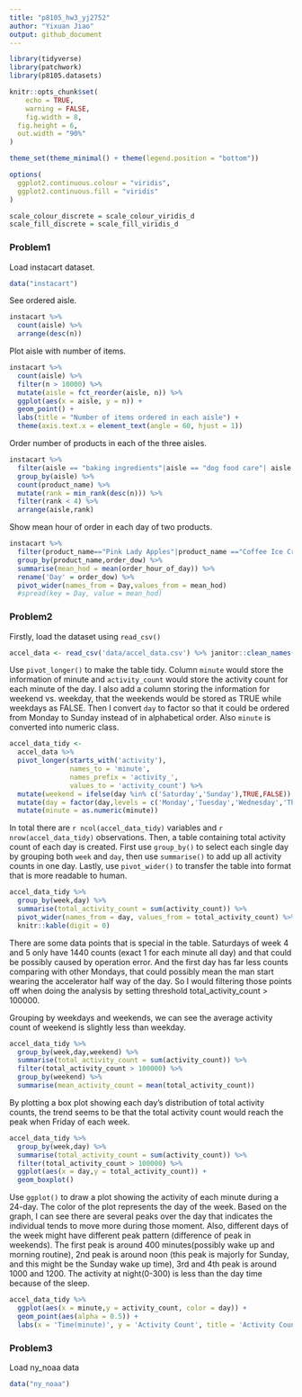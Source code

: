 ```yaml
---
title: "p8105_hw3_yj2752"
author: "Yixuan Jiao"
output: github_document
---
```


```r
library(tidyverse)
library(patchwork)
library(p8105.datasets)

knitr::opts_chunk$set(
	echo = TRUE,
	warning = FALSE,
	fig.width = 8, 
  fig.height = 6,
  out.width = "90%"
)

theme_set(theme_minimal() + theme(legend.position = "bottom"))

options(
  ggplot2.continuous.colour = "viridis",
  ggplot2.continuous.fill = "viridis"
)

scale_colour_discrete = scale_colour_viridis_d
scale_fill_discrete = scale_fill_viridis_d
```

### Problem1
Load instacart dataset.
```r
data("instacart")
```
See ordered aisle.
```r
instacart %>%
  count(aisle) %>%
  arrange(desc(n))
```
Plot aisle with number of items.
```r
instacart %>% 
  count(aisle) %>% 
  filter(n > 10000) %>% 
  mutate(aisle = fct_reorder(aisle, n)) %>% 
  ggplot(aes(x = aisle, y = n)) + 
  geom_point() + 
  labs(title = "Number of items ordered in each aisle") +
  theme(axis.text.x = element_text(angle = 60, hjust = 1))
```

Order number of products in each of the three aisles.
```r
instacart %>% 
  filter(aisle == "baking ingredients"|aisle == "dog food care"| aisle == "packaged vegetables fruits") %>% 
  group_by(aisle) %>%
  count(product_name) %>%
  mutate(rank = min_rank(desc(n))) %>%
  filter(rank < 4) %>%
  arrange(aisle,rank)
```
Show mean hour of order in each day of two products.
```r
instacart %>%
  filter(product_name=="Pink Lady Apples"|product_name =="Coffee Ice Cream") %>%
  group_by(product_name,order_dow) %>%
  summarise(mean_hod = mean(order_hour_of_day)) %>%
  rename('Day' = order_dow) %>%
  pivot_wider(names_from = Day,values_from = mean_hod)
  #spread(key = Day, value = mean_hod)
```


### Problem2
Firstly, load the dataset using `read_csv()`
```r
accel_data <- read_csv('data/accel_data.csv') %>% janitor::clean_names()
```
Use `pivot_longer()` to make the table tidy. Column `minute` would store the information of minute and `activity_count` would store the activity count for each minute of the day. I also add a column storing the information for weekend vs. weekday, that the weekends would be stored as TRUE while weekdays as FALSE. Then I convert `day` to factor so that it could be ordered from Monday to Sunday instead of in alphabetical order. Also `minute` is converted into numeric class.
```r
accel_data_tidy <- 
  accel_data %>%
  pivot_longer(starts_with('activity'),
               names_to = 'minute',
               names_prefix = 'activity_',
               values_to = 'activity_count') %>%
  mutate(weekend = ifelse(day %in% c('Saturday','Sunday'),TRUE,FALSE)) %>%
  mutate(day = factor(day,levels = c('Monday','Tuesday','Wednesday','Thursday','Friday','Saturday','Sunday'))) %>%
  mutate(minute = as.numeric(minute))
```
In total there are `r ncol(accel_data_tidy)` variables and `r nrow(accel_data_tidy)` observations.
Then, a table containing total activity count of each day is created. First use `group_by()` to select each single day by grouping both `week` and `day`, then use `summarise()` to add up all activity counts in one day. Lastly, use `pivot_wider()` to transfer the table into format that is more readable to human.
```r
accel_data_tidy %>%
  group_by(week,day) %>%
  summarise(total_activity_count = sum(activity_count)) %>%
  pivot_wider(names_from = day, values_from = total_activity_count) %>%
  knitr::kable(digit = 0)
```
There are some data points that is special in the table. Saturdays of week 4 and 5 only have 1440 counts (exact 1 for each minute all day) and that could be possibly caused by operation error. And the first day has far less counts comparing with other Mondays, that could possibly mean the man start wearing the accelerator half way of the day. So I would filtering those points off when doing the analysis by setting threshold total_activity_count > 100000.

Grouping by weekdays and weekends, we can see the average activity count of weekend is slightly less than weekday. 
```r
accel_data_tidy %>%
  group_by(week,day,weekend) %>%
  summarise(total_activity_count = sum(activity_count)) %>%
  filter(total_activity_count > 100000) %>%
  group_by(weekend) %>%
  summarise(mean_activity_count = mean(total_activity_count))
```
By plotting a box plot showing each day's distribution of total activity counts, the trend seems to be that the total activity count would reach the peak when Friday of each week.
```r
accel_data_tidy %>%
  group_by(week,day) %>%
  summarise(total_activity_count = sum(activity_count)) %>%
  filter(total_activity_count > 100000) %>%
  ggplot(aes(x = day,y = total_activity_count)) +
  geom_boxplot()
```

Use `ggplot()` to draw a plot showing the activity of each minute during a 24-day. The color of the plot represents the day of the week. Based on the graph, I can see there are several peaks over the day that indicates the individual tends to move more during those moment. Also, different days of the week might have different peak pattern (difference of peak in weekends). The first peak is around 400 minutes(possibly wake up and morning routine), 2nd peak is around noon (this peak is majorly for Sunday, and this might be the Sunday wake up time), 3rd and 4th peak is around 1000 and 1200. The activity at night(0-300) is less than the day time because of the sleep.
```r
accel_data_tidy %>%
  ggplot(aes(x = minute,y = activity_count, color = day)) +
  geom_point(aes(alpha = 0.5)) +
  labs(x = 'Time(minute)', y = 'Activity Count', title = 'Activity Count of the 24-hour Day')
```

### Problem3
Load ny_noaa data
```r
data("ny_noaa")
```



